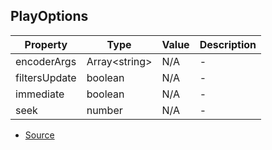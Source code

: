 ## PlayOptions


| Property | Type | Value | Description |
| ----------- | ----------- | ----------- | ----------- |
| encoderArgs | Array\<string> | N/A | - |
| filtersUpdate | boolean | N/A | - |
| immediate | boolean | N/A | - |
| seek | number | N/A | - |


- [Source](https://github.com/Androz2091/discord-player/blob/827d536/packages/discord-player/src/types/types.ts#L203)